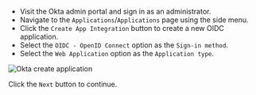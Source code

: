 
- Visit the Okta admin portal and sign in as an administrator.
- Navigate to the `Applications`/`Applications` page using the side menu.
- Click the `Create App Integration` button to create a new OIDC application.
- Select the `OIDC - OpenID Connect` option as the `Sign-in method`.
- Select the `Web Application` option as the `Application type`.

<img src={oktaCreateApplicationImage} alt="Okta create application" />

Click the `Next` button to continue.
